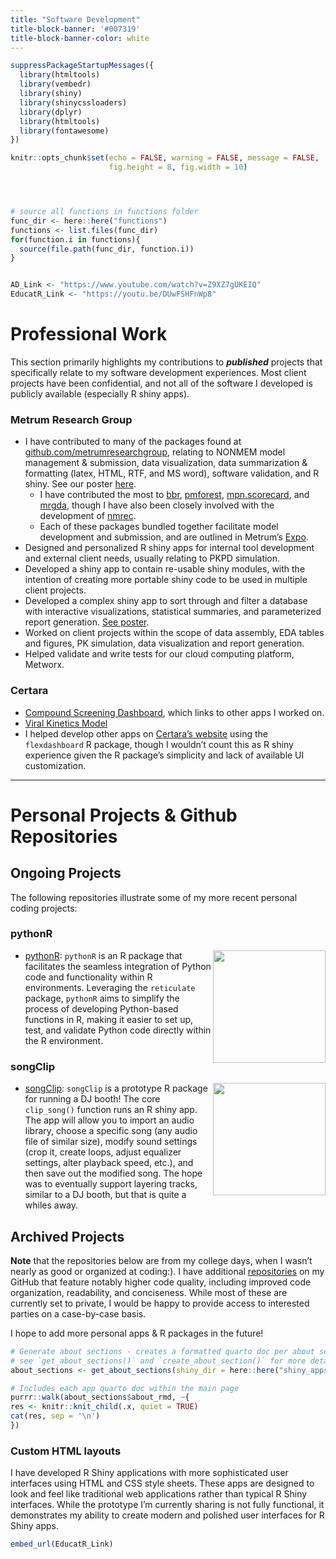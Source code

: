 ```yaml
---
title: "Software Development"
title-block-banner: '#007319'
title-block-banner-color: white
---
```



```r
suppressPackageStartupMessages({
  library(htmltools)
  library(vembedr)
  library(shiny)
  library(shinycssloaders)
  library(dplyr)
  library(htmltools)
  library(fontawesome)
})

knitr::opts_chunk$set(echo = FALSE, warning = FALSE, message = FALSE,
                      fig.height = 8, fig.width = 10)




# source all functions in functions folder
func_dir <- here::here("functions")
functions <- list.files(func_dir)
for(function.i in functions){
  source(file.path(func_dir, function.i))
}


AD_Link <- "https://www.youtube.com/watch?v=Z9XZ7gUKEIQ"
EducatR_Link <- "https://youtu.be/DUwFSHFnWp8"
```

# Professional Work
This section primarily highlights my contributions to ***published*** projects that specifically relate to my software development experiences. Most client projects have been confidential, and not all of the software I developed is publicly available (especially R shiny apps).

### Metrum Research Group
- I have contributed to many of the packages found at <a href="https://github.com/metrumresearchgroup" target="_blank">github.com/metrumresearchgroup</a>, relating to NONMEM model management & submission, data visualization, data summarization & formatting (latex, HTML, RTF, and MS word), software validation, and R shiny. See our poster [here](http://dx.doi.org/10.13140/RG.2.2.33760.05129).
   - I have contributed the most to [bbr](https://metrumresearchgroup.github.io/bbr/), [pmforest](https://metrumresearchgroup.github.io/pmforest/), [mpn.scorecard](https://metrumresearchgroup.github.io/mpn.scorecard/), and [mrgda](https://metrumresearchgroup.github.io/mrgda/), though I have also been closely involved with the development of [nmrec](https://metrumresearchgroup.github.io/nmrec/).
   - Each of these packages bundled together facilitate model development and submission, and are outlined in Metrum's [Expo](https://merge.metrumrg.com/expo/expo1-nonmem-foce/).
- Designed and personalized R shiny apps for internal tool development and external client needs, usually relating to PKPD simulation.
- Developed a shiny app to contain re-usable shiny modules, with the intention of creating more portable shiny code to be used in multiple client projects.
- Developed a complex shiny app to sort through and filter a database with interactive visualizations, statistical summaries, and parameterized report generation. [See poster](http://dx.doi.org/10.13140/RG.2.2.18660.55681).
- Worked on client projects within the scope of data assembly, EDA tables and figures, PK simulation, data visualization and report generation.
- Helped validate and write tests for our cloud computing platform, Metworx.

### Certara
- <a href="https://pharmacometrics.shinyapps.io/COVID-19-CompoundScreening_TestNewUI/" target="_blank">Compound Screening Dashboard</a>, which links to other apps I worked on.
- <a href="https://pharmacometrics.shinyapps.io/COVID-19-VK-MODEL/" target="_blank">Viral Kinetics Model</a>
- I helped develop other apps on <a href="https://www.covidpharmacology.com/in-silico-workbench/"  target="_blank">Certara's website</a> using the `flexdashboard` R package, though I wouldn't count this as R shiny experience given the R package's simplicity and lack of available UI customization.


<hr>

# Personal Projects & Github Repositories

## Ongoing Projects
The following repositories illustrate some of my more recent personal coding projects:

### pythonR
<img src='www/assets/logo-pythonR.png' align="right" width="180" style="float:right; width:180px;"/>

- [pythonR](https://barrettk.github.io/pythonR/): `pythonR` is an R package that facilitates the seamless integration of Python code and functionality within R environments. Leveraging the `reticulate` package, `pythonR` aims to simplify the process of developing Python-based functions in R, making it easier to set up, test, and validate Python code directly within the R environment.

### songClip
<img src='www/assets/logo-songClip.png' align="right" width="180" style="float:right; width:180px;"/>

- [songClip](https://mlvisions.github.io/songClip/): `songClip` is a prototype R package for running a DJ booth! The core `clip_song()` function runs an R shiny app. The app will allow you to import an audio library, choose a specific song (any audio file of similar size), modify sound settings (crop it, create loops, adjust equalizer settings, alter playback speed, etc.), and then save out the modified song. The hope was to eventually support layering tracks, similar to a DJ booth, but that is quite a whiles away.


## Archived Projects
**Note** that the repositories below are from my college days, when I wasn't nearly as good or organized at coding:). I have additional [repositories](https://github.com/barrettk?tab=repositories) on my GitHub that feature notably higher code quality, including improved code organization, readability, and conciseness. While most of these are currently set to private, I would be happy to provide access to interested parties on a case-by-case basis.

I hope to add more personal apps & R packages in the future!




<!-- There must be one `about.md` and one `deployment_url.txt` **per** app in `/shiny_apps` -->

```r
# Generate about sections - creates a formatted quarto doc per about section
# see `get_about_sections()` and `create_about_section()` for more details
about_sections <- get_about_sections(shiny_dir = here::here("shiny_apps"), current_dir = getwd())
```

:::: {.column-screen}
::: {.panel-tabset}

```r
# Includes each app quarto doc within the main page
purrr::walk(about_sections$about_rmd, ~{
res <- knitr::knit_child(.x, quiet = TRUE)
cat(res, sep = '\n')
})
```

### Custom HTML layouts
I have developed R Shiny applications with more sophisticated user interfaces using HTML and CSS style sheets. These apps are designed to look and feel like traditional web applications rather than typical R Shiny interfaces. While the prototype I'm currently sharing is not fully functional, it demonstrates my ability to create modern and polished user interfaces for R Shiny apps.

```r
embed_url(EducatR_Link)
```

:::
:::: 


